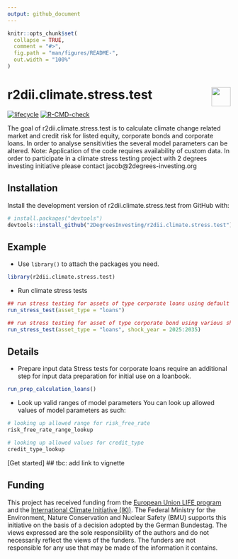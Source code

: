 ```yaml
---
output: github_document 
---
```

<!-- README.md is generated from README.Rmd. Please edit that file -->

```r
knitr::opts_chunk$set(
  collapse = TRUE,
  comment = "#>",
  fig.path = "man/figures/README-",
  out.width = "100%"
)
```

# r2dii.climate.stress.test <a href='https://github.com/2DegreesInvesting/r2dii.climate.stress.test'><img src='https://imgur.com/A5ASZPE.png' align='right' height='43' /></a>

<!-- badges: start -->
[![lifecycle](https://img.shields.io/badge/lifecycle-experimental-orange.svg)](https://www.tidyverse.org/lifecycle/#experimental)
[![R-CMD-check](https://github.com/2DegreesInvesting/r2dii.climate.stress.test/workflows/R-CMD-check/badge.svg)](https://github.com/2DegreesInvesting/r2dii.climate.stress.test/actions)
<!-- badges: end -->

The goal of r2dii.climate.stress.test is to calculate climate change related market and credit risk for listed equity, corporate bonds and corporate loans.
In order to analyse sensitivities the several model parameters can be altered.
Note: Application of the code requires availability of custom data. In order to participate in a climate stress testing project with 2 degrees investing initiative please contact jacob@2degrees-investing.org

## Installation

Install the development version of r2dii.climate.stress.test from GitHub with:

```r
# install.packages("devtools")
devtools::install_github("2DegreesInvesting/r2dii.climate.stress.test")
```

## Example
* Use `library()` to attach the packages you need.
```r
library(r2dii.climate.stress.test)
```

* Run climate stress tests
```r
## run stress testing for assets of type corporate loans using default parameters
run_stress_test(asset_type = "loans")

## run stress testing for asset of type corporate bond using various shock years to analyse sensitivities
run_stress_test(asset_type = "loans", shock_year = 2025:2035)
```

## Details
* Prepare input data
Stress tests for corporate loans require an additional step for input data preparation for initial use on a loanbook.
```r
run_prep_calculation_loans()

```

* Look up valid ranges of model parameters
You can look up allowed values of model parameters  as such:
```r
# looking up allowed range for risk_free_rate
risk_free_rate_range_lookup

# looking up allowed values for credit_type
credit_type_lookup

```

[Get started] ## tbc: add link to vignette


## Funding

This project has received funding from the [European Union LIFE
program](https://wayback.archive-it.org/12090/20210412123959/https://ec.europa.eu/easme/en/) and the [International Climate
Initiative
(IKI)](https://www.international-climate-initiative.com/en/details/project/measuring-paris-agreement-alignment-and-financial-risk-in-financial-markets-18_I_351-2982).
The Federal Ministry for the Environment, Nature Conservation and Nuclear Safety
(BMU) supports this initiative on the basis of a decision adopted by the German
Bundestag. The views expressed are the sole responsibility of the authors and do
not necessarily reflect the views of the funders. The funders are not
responsible for any use that may be made of the information it contains.
